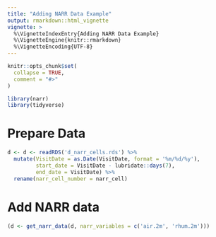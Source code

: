 ```yaml
---
title: "Adding NARR Data Example"
output: rmarkdown::html_vignette
vignette: >
  %\VignetteIndexEntry{Adding NARR Data Example}
  %\VignetteEngine{knitr::rmarkdown}
  %\VignetteEncoding{UTF-8}
---
```


```r
knitr::opts_chunk$set(
  collapse = TRUE,
  comment = "#>"
)
```

```r
library(narr)
library(tidyverse)
```

# Prepare Data

```r
d <- d <- readRDS('d_narr_cells.rds') %>%
  mutate(VisitDate = as.Date(VisitDate, format = '%m/%d/%y'), 
         start_date = VisitDate - lubridate::days(7), 
         end_date = VisitDate) %>% 
  rename(narr_cell_number = narr_cell)
```

# Add NARR data

```r
(d <- get_narr_data(d, narr_variables = c('air.2m', 'rhum.2m')))
```


